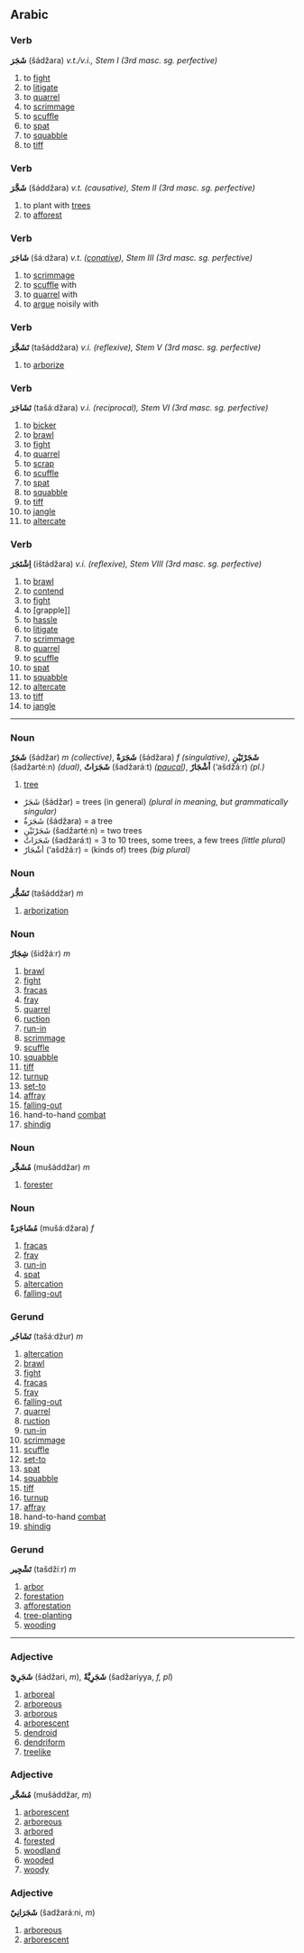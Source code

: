 ==Arabic==
===Verb===
'''شَجَرَ''' (šádžara) ''v.t./v.i., Stem I (3rd masc. sg. perfective)''

# to [[fight]]
# to [[litigate]]
# to [[quarrel]]
# to [[scrimmage]]
# to [[scuffle]]
# to [[spat]]
# to [[squabble]]
# to [[tiff]]

===Verb===
'''شَجَّرَ''' (šáddžara) ''v.t. (causative), Stem II (3rd masc. sg. perfective)''

# to plant with [[tree]]s
# to [[afforest]]

===Verb===
'''شَاجَرَ''' (šáːdžara) ''v.t. ([[conative]]), Stem III (3rd masc. sg. perfective)''

# to [[scrimmage]]
# to [[scuffle]] with
# to [[quarrel]] with
# to [[argue]] noisily with

===Verb===
'''تَشَجَّرَ''' (tašáddžara) ''v.i. (reflexive), Stem V (3rd masc. sg. perfective)''

# to [[arborize]]

===Verb===
'''تَشَاجَرَ''' (tašáːdžara) ''v.i. (reciprocal), Stem VI (3rd masc. sg. perfective)''

# to [[bicker]]
# to [[brawl]]
# to [[fight]]
# to [[quarrel]]
# to [[scrap]]
# to [[scuffle]]
# to [[spat]]
# to [[squabble]]
# to [[tiff]]
# to [[jangle]]
# to [[altercate]]

===Verb===
'''اِشْتَجَرَ''' (ištádžara) ''v.i. (reflexive), Stem VIII (3rd masc. sg. perfective)''

# to [[brawl]]
# to [[contend]]
# to [[fight]]
# to [grapple]]
# to [[hassle]]
# to [[litigate]]
# to [[scrimmage]]
# to [[quarrel]]
# to [[scuffle]]
# to [[spat]]
# to [[squabble]]
# to [[altercate]]
# to [[tiff]]
# to [[jangle]]

----

===Noun===
'''شَجَرٌ''' (šádžar) ''m (collective)'', '''شَجَرَةٌ''' (šádžara) ''f (singulative)'', '''شَجَرْتَيْنِ''' (šadžartéːn) ''(dual)'', '''شَجَرَاتٌ''' (šadžaráːt) ''([[paucal]])'', '''أشْجَارٌ''' (‘ašdžáːr) ''(pl.)''

# [[tree]]


*شَجَرٌ (šádžar) = trees (in general) ''(plural in meaning, but grammatically singular)''
*ٌشَجَرَة (šádžara) = a tree
*شَجَرْتَيْنِ (šadžartéːn) = two trees
*شَجَرَاتٌ (šadžaráːt) = 3 to 10 trees, some trees, a few trees ''(little plural)''
*أشْجَارٌ (‘ašdžáːr) = (kinds of) trees ''(big plural)''

===Noun===
'''تَشَجُّر''' (tašáddžar) ''m''

# [[arborization]]

===Noun===
'''شِجَارٌ''' (šidžáːr) ''m''

# [[brawl]]
# [[fight]]
# [[fracas]]
# [[fray]]
# [[quarrel]]
# [[ruction]]
# [[run-in]]
# [[scrimmage]]
# [[scuffle]]
# [[squabble]]
# [[tiff]]
# [[turnup]]
# [[set-to]]
# [[affray]]
# [[falling-out]]
# hand-to-hand [[combat]]
# [[shindig]]

===Noun===
'''مُشَجِّر''' (mušáddžar) ''m''

# [[forester]]

===Noun===
'''مُشَاجَرَةٌ''' (mušáːdžara) ''f''

# [[fracas]]
# [[fray]]
# [[run-in]]
# [[spat]]
# [[altercation]]
# [[falling-out]]

===Gerund===
'''تَشَاجُر''' (tašáːdžur) ''m''

# [[altercation]]
# [[brawl]]
# [[fight]]
# [[fracas]]
# [[fray]]
# [[falling-out]]
# [[quarrel]]
# [[ruction]]
# [[run-in]]
# [[scrimmage]]
# [[scuffle]]
# [[set-to]]
# [[spat]]
# [[squabble]]
# [[tiff]]
# [[turnup]]
# [[affray]]
# hand-to-hand [[combat]]
# [[shindig]]

===Gerund===
'''تَشْجِير''' (tašdžíːr) ''m''

# [[arbor]]
# [[forestation]]
# [[afforestation]]
# [[tree-planting]]
# [[wooding]]

----

===Adjective===
'''شَجَرِِيّ''' (šádžari, ''m''), '''شَجَرِِيَّةٌ''' (šadžaríyya, ''f, pl'')

# [[arboreal]]
# [[arboreous]]
# [[arborous]]
# [[arborescent]]
# [[dendroid]]
# [[dendriform]]
# [[treelike]]

===Adjective===
'''مُشَجَّر''' (mušáddžar, ''m'')

# [[arborescent]]
# [[arboreous]]
# [[arbored]]
# [[forested]]
# [[woodland]]
# [[wooded]]
# [[woody]]

===Adjective===
'''شَجَرَانِيّ''' (šadžaráːni, ''m'')

# [[arboreous]]
# [[arborescent]]